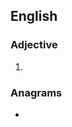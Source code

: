 ==English==

===Adjective===
{{head|en|comparative adjective}}

# {{en-comparative of|spendy}}

===Anagrams===
* {{anagrams|en|a=deeinprs|Serendip|red pines}}